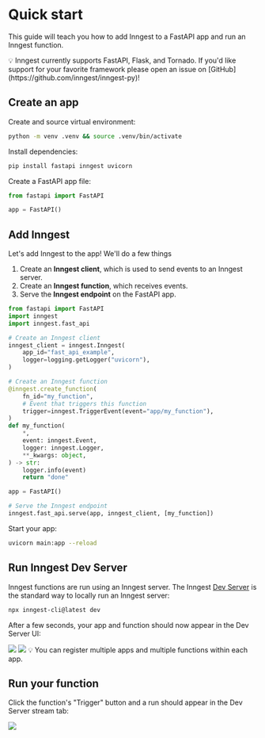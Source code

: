 # Quick start

This guide will teach you how to add Inngest to a FastAPI app and run an Inngest function.

<Callout variant="info">
  💡 Inngest currently supports FastAPI, Flask, and Tornado. If you'd like support for your favorite framework please open an issue on [GitHub](https://github.com/inngest/inngest-py)!
</Callout>

## Create an app

Create and source virtual environment:
```sh
python -m venv .venv && source .venv/bin/activate
```

Install dependencies:
```sh
pip install fastapi inngest uvicorn
```

Create a FastAPI app file:

```py {{ filename: "main.py" }}
from fastapi import FastAPI

app = FastAPI()
```

## Add Inngest

Let's add Inngest to the app! We'll do a few things
1. Create an **Inngest client**, which is used to send events to an Inngest server.
1. Create an **Inngest function**, which receives events.
1. Serve the **Inngest endpoint** on the FastAPI app.

```py {{ filename: "main.py" }}
from fastapi import FastAPI
import inngest
import inngest.fast_api

# Create an Inngest client
inngest_client = inngest.Inngest(
    app_id="fast_api_example",
    logger=logging.getLogger("uvicorn"),
)

# Create an Inngest function
@inngest.create_function(
    fn_id="my_function",
    # Event that triggers this function
    trigger=inngest.TriggerEvent(event="app/my_function"),
)
def my_function(
    *,
    event: inngest.Event,
    logger: inngest.Logger,
    **_kwargs: object,
) -> str:
    logger.info(event)
    return "done"

app = FastAPI()

# Serve the Inngest endpoint
inngest.fast_api.serve(app, inngest_client, [my_function])
```

Start your app:
```sh
uvicorn main:app --reload
```

## Run Inngest Dev Server

Inngest functions are run using an Inngest server. The Inngest [Dev Server](https://github.com/inngest/inngest) is the standard way to locally run an Inngest server:
```sh
npx inngest-cli@latest dev
```

After a few seconds, your app and function should now appear in the Dev Server UI:

<img src="/assets/docs/python/quick-start-app.png" />

<img src="/assets/docs/python/quick-start-functions.png" />

<Callout variant="info">
  💡 You can register multiple apps and multiple functions within each app.
</Callout>

## Run your function

Click the function's "Trigger" button and a run should appear in the Dev Server stream tab:

<img src="/assets/docs/python/quick-start-run.png" />